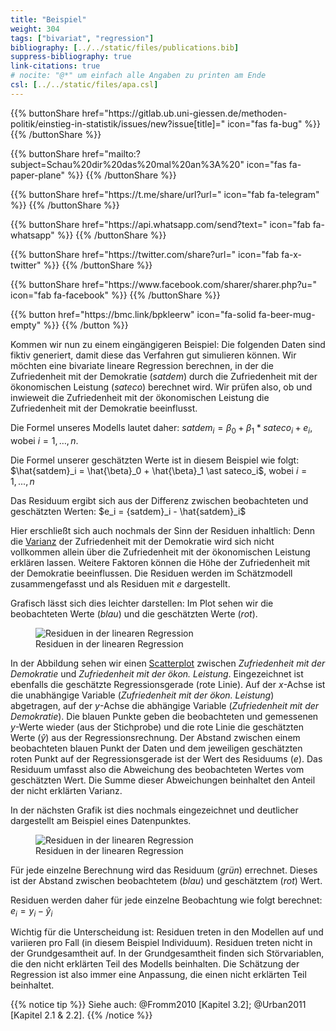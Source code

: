 ```yaml
---
title: "Beispiel"
weight: 304
tags: ["bivariat", "regression"]
bibliography: [../../static/files/publications.bib]
suppress-bibliography: true
link-citations: true
# nocite: "@*" um einfach alle Angaben zu printen am Ende
csl: [../../static/files/apa.csl]
---
```


{{% buttonShare href=\"https\:\/\/gitlab.ub.uni-giessen.de\/methoden-politik\/einstieg-in-statistik\/issues\/new?issue[title]=\" icon=\"fas fa-bug\" %}} {{% /buttonShare %}} 

{{% buttonShare href=\"mailto\:?subject=Schau\%20dir\%20das\%20mal\%20an\%3A\%20\" icon=\"fas fa-paper-plane\" %}} {{% /buttonShare %}}

{{% buttonShare href=\"https\:\/\/t.me\/share\/url?url=\" icon=\"fab fa-telegram\" %}} {{% /buttonShare %}}

{{% buttonShare href=\"https\:\/\/api.whatsapp.com\/send?text=\" icon=\"fab fa-whatsapp\" %}} {{% /buttonShare %}}

{{% buttonShare href=\"https\:\/\/twitter.com\/share?url=\" icon=\"fab fa-x-twitter\" %}} {{% /buttonShare %}}

{{% buttonShare href=\"https\:\/\/www.facebook.com\/sharer\/sharer.php?u=\" icon=\"fab fa-facebook\" %}} {{% /buttonShare %}}

{{% button href=\"https\:\/\/bmc.link\/bpkleerw\" icon=\"fa-solid fa-beer-mug-empty\" %}} {{% /button %}}

Kommen wir nun zu einem eingängigeren Beispiel: Die folgenden Daten sind fiktiv generiert, damit diese das Verfahren gut simulieren können. Wir möchten eine bivariate lineare Regression berechnen, in der die Zufriedenheit mit der Demokratie (*satdem*) durch die Zufriedenheit mit der ökonomischen Leistung (*sateco*) berechnet wird. Wir prüfen also, ob und inwieweit die Zufriedenheit mit der ökonomischen Leistung die Zufriedenheit mit der Demokratie beeinflusst.

Die Formel unseres Modells lautet daher:
$satdem_i= \beta_0 + \beta_1 \ast sateco_i + e_i$, wobei $i=1,…,n$.

Die Formel unserer geschätzten Werte ist in diesem Beispiel wie folgt:
$\hat{satdem}_i = \hat{\beta}_0 + \hat{\beta}_1 \ast sateco_i$, wobei $i=1,...,n$

Das Residuum ergibt sich aus der Differenz zwischen beobachteten und geschätzten Werten:
$e_i = {satdem}_i - \hat{satdem}_i$

Hier erschließt sich auch nochmals der Sinn der Residuen inhaltlich: Denn die [Varianz](../../glossar/varianz/index.html) der Zufriedenheit mit der Demokratie wird sich nicht vollkommen allein über die Zufriedenheit mit der ökonomischen Leistung erklären lassen. Weitere Faktoren können die Höhe der Zufriedenheit mit der Demokratie beeinflussen. Die Residuen werden im Schätzmodell zusammengefasst und als Residuen mit $e$ dargestellt.

Grafisch lässt sich dies leichter darstellen: Im Plot sehen wir die beobachteten Werte (*blau*) und die geschätzten Werte (*rot*).

![Residuen in der linearen Regression](../images/regplot1.png)

In der Abbildung sehen wir einen [Scatterplot](../../glossar/scatterplot/index.html) zwischen *Zufriedenheit mit der Demokratie* und *Zufriedenheit mit der ökon. Leistung*. Eingezeichnet ist ebenfalls die geschätzte Regressionsgerade (rote Linie). Auf der $x$-Achse ist die unabhängige Variable (*Zufriedenheit mit der ökon. Leistung*) abgetragen, auf der $y$-Achse die abhängige Variable (*Zufriedenheit mit der Demokratie*). Die blauen Punkte geben die beobachteten und gemessenen $y$-Werte wieder (aus der Stichprobe) und die rote Linie die geschätzten Werte ($\hat{y}$) aus der Regressionsrechnung. Der Abstand zwischen einem beobachteten blauen Punkt der Daten und dem jeweiligen geschätzten roten Punkt auf der Regressionsgerade ist der Wert des Residuums ($e$). Das Residuum umfasst also die Abweichung des beobachteten Wertes vom geschätzten Wert. Die Summe dieser Abweichungen beinhaltet den Anteil der nicht erklärten Varianz.

In der nächsten Grafik ist dies nochmals eingezeichnet und deutlicher dargestellt am Beispiel eines Datenpunktes.

![Residuen in der linearen Regression](../images/regplot2.png)

Für jede einzelne Berechnung wird das Residuum (*grün*) errechnet. Dieses ist der Abstand zwischen beobachtetem (*blau*) und geschätztem (*rot*) Wert.

Residuen werden daher für jede einzelne Beobachtung wie folgt berechnet:
$e_i = y_i - \hat{y}_i$

Wichtig für die Unterscheidung ist: Residuen treten in den Modellen auf und variieren pro Fall (in diesem Beispiel Individuum). Residuen treten nicht in der Grundgesamtheit auf. In der Grundgesamtheit finden sich Störvariablen, die den nicht erklärten Teil des Modells beinhalten. Die Schätzung der Regression ist also immer eine Anpassung, die einen nicht erklärten Teil beinhaltet.

{{% notice tip %}}
Siehe auch: @Fromm2010 [Kapitel 3.2]; @Urban2011 [Kapitel 2.1 & 2.2].
{{% /notice %}}